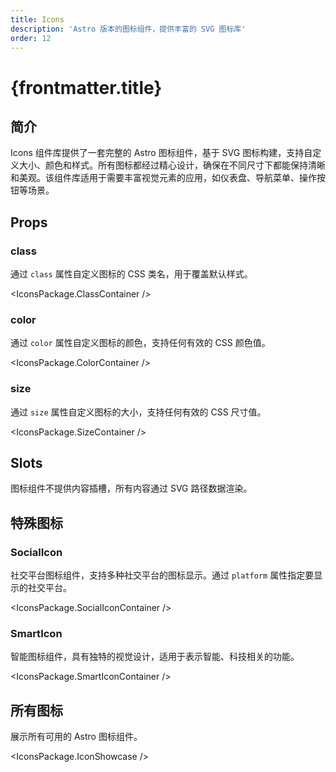 ```yaml
---
title: Icons
description: 'Astro 版本的图标组件，提供丰富的 SVG 图标库'
order: 12
---
```



# {frontmatter.title}

## 简介

Icons 组件库提供了一套完整的 Astro 图标组件，基于 SVG 图标构建，支持自定义大小、颜色和样式。所有图标都经过精心设计，确保在不同尺寸下都能保持清晰和美观。该组件库适用于需要丰富视觉元素的应用，如仪表盘、导航菜单、操作按钮等场景。

## Props

### class

通过 `class` 属性自定义图标的 CSS 类名，用于覆盖默认样式。

<IconsPackage.ClassContainer />

### color

通过 `color` 属性自定义图标的颜色，支持任何有效的 CSS 颜色值。

<IconsPackage.ColorContainer />

### size

通过 `size` 属性自定义图标的大小，支持任何有效的 CSS 尺寸值。

<IconsPackage.SizeContainer />

## Slots

图标组件不提供内容插槽，所有内容通过 SVG 路径数据渲染。

## 特殊图标

### SocialIcon

社交平台图标组件，支持多种社交平台的图标显示。通过 `platform` 属性指定要显示的社交平台。

<IconsPackage.SocialIconContainer />

### SmartIcon

智能图标组件，具有独特的视觉设计，适用于表示智能、科技相关的功能。

<IconsPackage.SmartIconContainer />

## 所有图标

展示所有可用的 Astro 图标组件。

<IconsPackage.IconShowcase /> 
